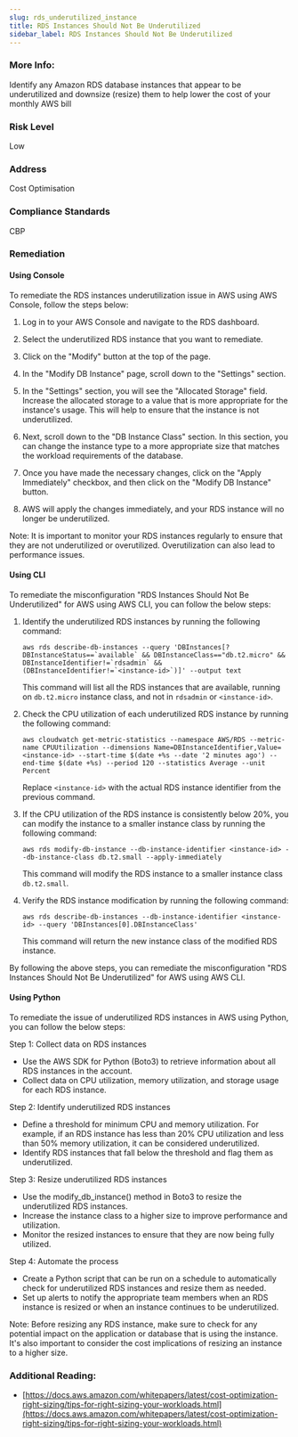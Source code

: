 ```yaml
---
slug: rds_underutilized_instance
title: RDS Instances Should Not Be Underutilized
sidebar_label: RDS Instances Should Not Be Underutilized
---
```


### More Info:

Identify any Amazon RDS database instances that appear to be underutilized and downsize (resize) them to help lower the cost of your monthly AWS bill

### Risk Level

Low

### Address

Cost Optimisation

### Compliance Standards

CBP

### Remediation

#### Using Console

To remediate the RDS instances underutilization issue in AWS using AWS Console, follow the steps below:

1. Log in to your AWS Console and navigate to the RDS dashboard.

2. Select the underutilized RDS instance that you want to remediate.

3. Click on the "Modify" button at the top of the page.

4. In the "Modify DB Instance" page, scroll down to the "Settings" section.

5. In the "Settings" section, you will see the "Allocated Storage" field. Increase the allocated storage to a value that is more appropriate for the instance's usage. This will help to ensure that the instance is not underutilized.

6. Next, scroll down to the "DB Instance Class" section. In this section, you can change the instance type to a more appropriate size that matches the workload requirements of the database.

7. Once you have made the necessary changes, click on the "Apply Immediately" checkbox, and then click on the "Modify DB Instance" button.

8. AWS will apply the changes immediately, and your RDS instance will no longer be underutilized.

Note: It is important to monitor your RDS instances regularly to ensure that they are not underutilized or overutilized. Overutilization can also lead to performance issues.

#### Using CLI

To remediate the misconfiguration "RDS Instances Should Not Be Underutilized" for AWS using AWS CLI, you can follow the below steps:

1. Identify the underutilized RDS instances by running the following command:

   ```
   aws rds describe-db-instances --query 'DBInstances[?DBInstanceStatus==`available` && DBInstanceClass=="db.t2.micro" && DBInstanceIdentifier!=`rdsadmin` && (DBInstanceIdentifier!=`<instance-id>`)]' --output text
   ```

   This command will list all the RDS instances that are available, running on `db.t2.micro` instance class, and not in `rdsadmin` or `<instance-id>`.

2. Check the CPU utilization of each underutilized RDS instance by running the following command:

   ```
   aws cloudwatch get-metric-statistics --namespace AWS/RDS --metric-name CPUUtilization --dimensions Name=DBInstanceIdentifier,Value=<instance-id> --start-time $(date +%s --date '2 minutes ago') --end-time $(date +%s) --period 120 --statistics Average --unit Percent
   ```

   Replace `<instance-id>` with the actual RDS instance identifier from the previous command.

3. If the CPU utilization of the RDS instance is consistently below 20%, you can modify the instance to a smaller instance class by running the following command:

   ```
   aws rds modify-db-instance --db-instance-identifier <instance-id> --db-instance-class db.t2.small --apply-immediately
   ```

   This command will modify the RDS instance to a smaller instance class `db.t2.small`.

4. Verify the RDS instance modification by running the following command:

   ```
   aws rds describe-db-instances --db-instance-identifier <instance-id> --query 'DBInstances[0].DBInstanceClass'
   ```

   This command will return the new instance class of the modified RDS instance.

By following the above steps, you can remediate the misconfiguration "RDS Instances Should Not Be Underutilized" for AWS using AWS CLI.

#### Using Python

To remediate the issue of underutilized RDS instances in AWS using Python, you can follow the below steps:

Step 1: Collect data on RDS instances
- Use the AWS SDK for Python (Boto3) to retrieve information about all RDS instances in the account.
- Collect data on CPU utilization, memory utilization, and storage usage for each RDS instance.

Step 2: Identify underutilized RDS instances
- Define a threshold for minimum CPU and memory utilization. For example, if an RDS instance has less than 20% CPU utilization and less than 50% memory utilization, it can be considered underutilized.
- Identify RDS instances that fall below the threshold and flag them as underutilized.

Step 3: Resize underutilized RDS instances
- Use the modify_db_instance() method in Boto3 to resize the underutilized RDS instances.
- Increase the instance class to a higher size to improve performance and utilization.
- Monitor the resized instances to ensure that they are now being fully utilized.

Step 4: Automate the process
- Create a Python script that can be run on a schedule to automatically check for underutilized RDS instances and resize them as needed.
- Set up alerts to notify the appropriate team members when an RDS instance is resized or when an instance continues to be underutilized.

Note: Before resizing any RDS instance, make sure to check for any potential impact on the application or database that is using the instance. It's also important to consider the cost implications of resizing an instance to a higher size.

### Additional Reading:

- [https://docs.aws.amazon.com/whitepapers/latest/cost-optimization-right-sizing/tips-for-right-sizing-your-workloads.html](https://docs.aws.amazon.com/whitepapers/latest/cost-optimization-right-sizing/tips-for-right-sizing-your-workloads.html) 

